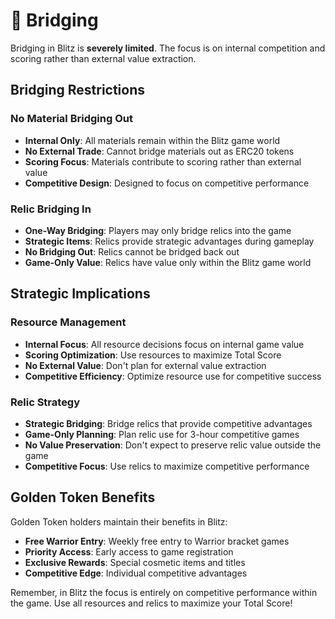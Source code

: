 
# 🌉 Bridging

Bridging in Blitz is **severely limited**. The focus is on internal competition and scoring rather than external value extraction.

## Bridging Restrictions

### No Material Bridging Out
- **Internal Only**: All materials remain within the Blitz game world
- **No External Trade**: Cannot bridge materials out as ERC20 tokens
- **Scoring Focus**: Materials contribute to scoring rather than external value
- **Competitive Design**: Designed to focus on competitive performance

### Relic Bridging In
- **One-Way Bridging**: Players may only bridge relics into the game
- **Strategic Items**: Relics provide strategic advantages during gameplay
- **No Bridging Out**: Relics cannot be bridged back out
- **Game-Only Value**: Relics have value only within the Blitz game world

## Strategic Implications

### Resource Management
- **Internal Focus**: All resource decisions focus on internal game value
- **Scoring Optimization**: Use resources to maximize Total Score
- **No External Value**: Don't plan for external value extraction
- **Competitive Efficiency**: Optimize resource use for competitive success

### Relic Strategy
- **Strategic Bridging**: Bridge relics that provide competitive advantages
- **Game-Only Planning**: Plan relic use for 3-hour competitive games
- **No Value Preservation**: Don't expect to preserve relic value outside the game
- **Competitive Focus**: Use relics to maximize competitive performance

## Golden Token Benefits

Golden Token holders maintain their benefits in Blitz:

- **Free Warrior Entry**: Weekly free entry to Warrior bracket games
- **Priority Access**: Early access to game registration
- **Exclusive Rewards**: Special cosmetic items and titles
- **Competitive Edge**: Individual competitive advantages

Remember, in Blitz the focus is entirely on competitive performance within the game. Use all resources and relics to maximize your Total Score!

